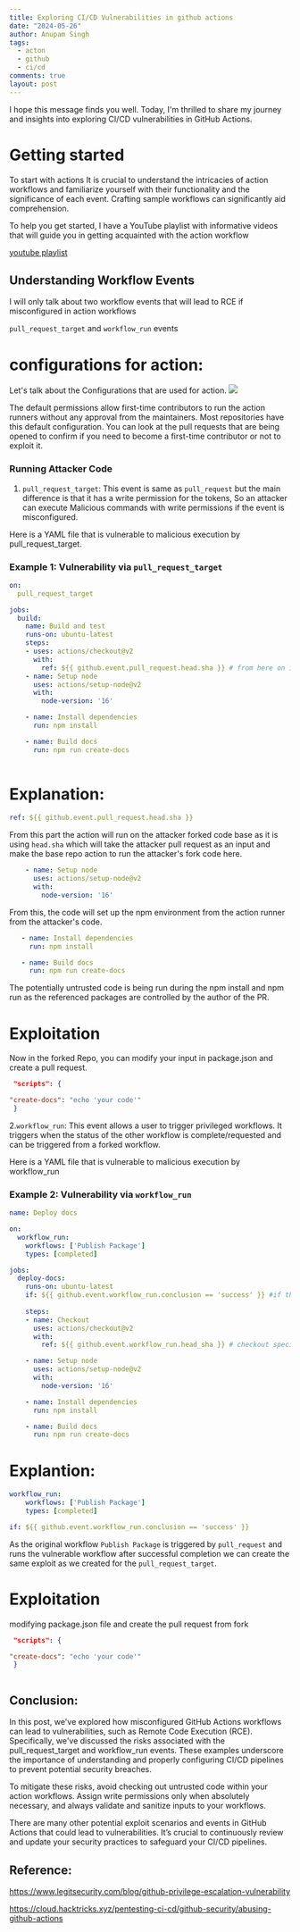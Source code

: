 ```yaml
---
title: Exploring CI/CD Vulnerabilities in github actions
date: "2024-05-26"
author: Anupam Singh
tags:
  - acton
  - github
  - ci/cd
comments: true
layout: post
---
```

I hope this message finds you well. Today, I'm thrilled to share my journey and insights into exploring CI/CD vulnerabilities in GitHub Actions.

# Getting started 

To start with actions It is crucial to understand the intricacies of action workflows and familiarize yourself with their functionality and the significance of each event. Crafting sample workflows can significantly aid comprehension. 

To help you get started, I have a YouTube playlist with informative videos that will guide you in getting acquainted with the action workflow

[youtube playlist](https://www.youtube.com/watch?v=-hVG9z0fCac&list=PLArH6NjfKsUhvGHrpag7SuPumMzQRhUKY)


## Understanding Workflow Events


I will only talk about two workflow events that will lead to RCE if misconfigured in action workflows

`pull_request_target` and `workflow_run` events

# configurations for action:

Let's talk about the Configurations that are used for action.
![](/assets/action.png)


The default permissions allow first-time contributors to run the action runners without any approval from the maintainers. Most repositories have this default configuration. You can look at the pull requests that are being opened to confirm if you need to become a first-time contributor or not to exploit it.


### Running Attacker Code

1. `pull_request_target`: This event is same as ``pull_request`` but the main difference is that it has a write permission for the tokens, So an attacker can    execute Malicious commands with write permissions if the event is misconfigured.  


Here is a YAML file that is vulnerable to malicious execution by pull_request_target.

### Example 1: Vulnerability via `pull_request_target`

```yml
on:
  pull_request_target

jobs:
  build:
    name: Build and test
    runs-on: ubuntu-latest
    steps:
    - uses: actions/checkout@v2
      with:
        ref: ${{ github.event.pull_request.head.sha }} # from here on it will take the attacker code as it is checking out the untrusted input 
    - name: Setup node
      uses: actions/setup-node@v2
      with:
        node-version: '16'

    - name: Install dependencies
      run: npm install

    - name: Build docs
      run: npm run create-docs
      
```

# Explanation:
```yaml
ref: ${{ github.event.pull_request.head.sha }}
```
From this part the action will run on the attacker forked code base as it is using `head.sha` which will take the attacker pull request as an input and make the base repo action to run the attacker's fork code here.

```yaml
    - name: Setup node
      uses: actions/setup-node@v2
      with:
        node-version: '16'
```
From this, the code will set up the npm environment from the action runner from the attacker's code. 
 ```yaml   
    - name: Install dependencies
      run: npm install

    - name: Build docs
      run: npm run create-docs
```

The potentially untrusted code is being run during the npm install and npm run as the referenced packages are controlled by the author of the PR.


# Exploitation 
Now in the forked Repo, you can modify your input in package.json and create a pull request. 

```json
 "scripts": {

"create-docs": "echo 'your code'"
 }
```

2.`workflow_run`: This event allows a user to trigger privileged workflows. It triggers when the status of the other workflow is complete/requested and can be triggered from a forked workflow.


Here is a YAML file that is vulnerable to malicious execution by workflow_run

### Example 2: Vulnerability via `workflow_run`

```yaml 
name: Deploy docs

on:
  workflow_run:
    workflows: ['Publish Package']
    types: [completed]

jobs:
  deploy-docs:
    runs-on: ubuntu-latest
    if: ${{ github.event.workflow_run.conclusion == 'success' }} #if the workflow is successfully completed then it will start the rest of the tasks in the job 
    
    steps:
    - name: Checkout
      uses: actions/checkout@v2
      with:
        ref: ${{ github.event.workflow_run.head_sha }} # checkout specific commit

    - name: Setup node
      uses: actions/setup-node@v2
      with:
        node-version: '16'

    - name: Install dependencies
      run: npm install

    - name: Build docs
      run: npm run create-docs

```
# Explantion:
```yaml
workflow_run:
    workflows: ['Publish Package']
    types: [completed]

if: ${{ github.event.workflow_run.conclusion == 'success' }}
```
As the original workflow `Publish Package` is triggered by `pull_request` and runs the vulnerable workflow after successful completion we can create the same exploit as we created for the `pull_request_target`.

# Exploitation 

modifying package.json file and create the pull request from fork



```json
 "scripts": {

"create-docs": "echo 'your code'"
 }



```
## Conclusion:

In this post, we've explored how misconfigured GitHub Actions workflows can lead to vulnerabilities, such as Remote Code Execution (RCE). Specifically, we've discussed the risks associated with the pull_request_target and workflow_run events. These examples underscore the importance of understanding and properly configuring CI/CD pipelines to prevent potential security breaches.

To mitigate these risks, avoid checking out untrusted code within your action workflows. Assign write permissions only when absolutely necessary, and always validate and sanitize inputs to your workflows.

There are many other potential exploit scenarios and events in GitHub Actions that could lead to vulnerabilities. It’s crucial to continuously review and update your security practices to safeguard your CI/CD pipelines.


## Reference: 

https://www.legitsecurity.com/blog/github-privilege-escalation-vulnerability

https://cloud.hacktricks.xyz/pentesting-ci-cd/github-security/abusing-github-actions